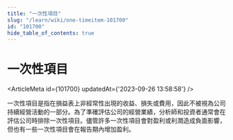 ```yaml
---
title: "一次性項目"
slug: "/learn/wiki/one-timeitem-101700"
id: "101700"
hide_table_of_contents: true
---
```



# 一次性項目

<ArticleMeta id={101700} updatedAt={'2023-09-26 13:58:58'} />
<div className='border-solid border-b border-t-0 my-4 border-[var(--ifm-color-gray-300)]' />

一次性項目是指在損益表上非經常性出現的收益、損失或費用，因此不被視為公司持續經營活動的一部分。為了準確評估公司的經營業績，分析師和投資者通常會在評估公司時排除一次性項目。儘管許多一次性項目會對盈利或利潤造成負面影響，但也有一些一次性項目會在報告期內增加盈利。

